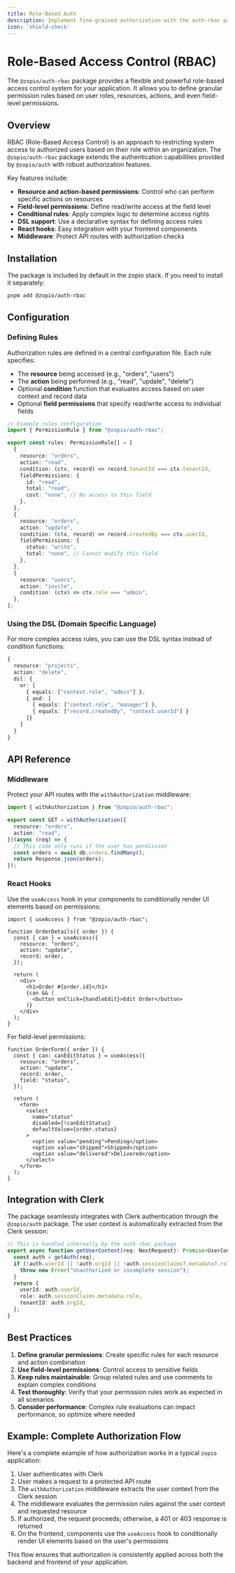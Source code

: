 ```yaml
---
title: Role-Based Auth
description: Implement fine-grained authorization with the auth-rbac package.
icon: 'shield-check'
---
```


# Role-Based Access Control (RBAC)

The `@zopio/auth-rbac` package provides a flexible and powerful role-based access control system for your application. It allows you to define granular permission rules based on user roles, resources, actions, and even field-level permissions.

## Overview

RBAC (Role-Based Access Control) is an approach to restricting system access to authorized users based on their role within an organization. The `@zopio/auth-rbac` package extends the authentication capabilities provided by `@zopio/auth` with robust authorization features.

Key features include:

- **Resource and action-based permissions**: Control who can perform specific actions on resources
- **Field-level permissions**: Define read/write access at the field level
- **Conditional rules**: Apply complex logic to determine access rights
- **DSL support**: Use a declarative syntax for defining access rules
- **React hooks**: Easy integration with your frontend components
- **Middleware**: Protect API routes with authorization checks

## Installation

The package is included by default in the zopio stack. If you need to install it separately:

```bash
pnpm add @zopio/auth-rbac
```

## Configuration

### Defining Rules

Authorization rules are defined in a central configuration file. Each rule specifies:

- The **resource** being accessed (e.g., "orders", "users")
- The **action** being performed (e.g., "read", "update", "delete")
- Optional **condition** function that evaluates access based on user context and record data
- Optional **field permissions** that specify read/write access to individual fields

```typescript
// Example rules configuration
import { PermissionRule } from "@zopio/auth-rbac";

export const rules: PermissionRule[] = [
  {
    resource: "orders",
    action: "read",
    condition: (ctx, record) => record.tenantId === ctx.tenantId,
    fieldPermissions: {
      id: "read",
      total: "read",
      cost: "none", // No access to this field
    },
  },
  {
    resource: "orders",
    action: "update",
    condition: (ctx, record) => record.createdBy === ctx.userId,
    fieldPermissions: {
      status: "write",
      total: "none", // Cannot modify this field
    },
  },
  {
    resource: "users",
    action: "invite",
    condition: (ctx) => ctx.role === "admin",
  },
];
```

### Using the DSL (Domain Specific Language)

For more complex access rules, you can use the DSL syntax instead of condition functions:

```typescript
{
  resource: "projects",
  action: "delete",
  dsl: {
    or: [
      { equals: ["context.role", "admin"] },
      { and: [
        { equals: ["context.role", "manager"] },
        { equals: ["record.createdBy", "context.userId"] }
      ]}
    ]
  }
}
```

## API Reference

### Middleware

Protect your API routes with the `withAuthorization` middleware:

```typescript
import { withAuthorization } from "@zopio/auth-rbac";

export const GET = withAuthorization({
  resource: "orders",
  action: "read",
})(async (req) => {
  // This code only runs if the user has permission
  const orders = await db.orders.findMany();
  return Response.json(orders);
});
```

### React Hooks

Use the `useAccess` hook in your components to conditionally render UI elements based on permissions:

```tsx
import { useAccess } from "@zopio/auth-rbac";

function OrderDetails({ order }) {
  const { can } = useAccess({
    resource: "orders",
    action: "update",
    record: order,
  });

  return (
    <div>
      <h1>Order #{order.id}</h1>
      {can && (
        <button onClick={handleEdit}>Edit Order</button>
      )}
    </div>
  );
}
```

For field-level permissions:

```tsx
function OrderForm({ order }) {
  const { can: canEditStatus } = useAccess({
    resource: "orders",
    action: "update",
    record: order,
    field: "status",
  });

  return (
    <form>
      <select 
        name="status" 
        disabled={!canEditStatus}
        defaultValue={order.status}
      >
        <option value="pending">Pending</option>
        <option value="shipped">Shipped</option>
        <option value="delivered">Delivered</option>
      </select>
    </form>
  );
}
```

## Integration with Clerk

The package seamlessly integrates with Clerk authentication through the `@zopio/auth` package. The user context is automatically extracted from the Clerk session:

```typescript
// This is handled internally by the auth-rbac package
export async function getUserContext(req: NextRequest): Promise<UserContext> {
  const auth = getAuth(req);
  if (!auth.userId || !auth.orgId || !auth.sessionClaims?.metadata?.role) {
    throw new Error("Unauthorized or incomplete session");
  }
  return {
    userId: auth.userId,
    role: auth.sessionClaims.metadata.role,
    tenantId: auth.orgId,
  };
}
```

## Best Practices

1. **Define granular permissions**: Create specific rules for each resource and action combination
2. **Use field-level permissions**: Control access to sensitive fields
3. **Keep rules maintainable**: Group related rules and use comments to explain complex conditions
4. **Test thoroughly**: Verify that your permission rules work as expected in all scenarios
5. **Consider performance**: Complex rule evaluations can impact performance, so optimize where needed

## Example: Complete Authorization Flow

Here's a complete example of how authorization works in a typical `zopio` application:

1. User authenticates with Clerk
2. User makes a request to a protected API route
3. The `withAuthorization` middleware extracts the user context from the Clerk session
4. The middleware evaluates the permission rules against the user context and requested resource
5. If authorized, the request proceeds; otherwise, a 401 or 403 response is returned
6. On the frontend, components use the `useAccess` hook to conditionally render UI elements based on the user's permissions

This flow ensures that authorization is consistently applied across both the backend and frontend of your application.
